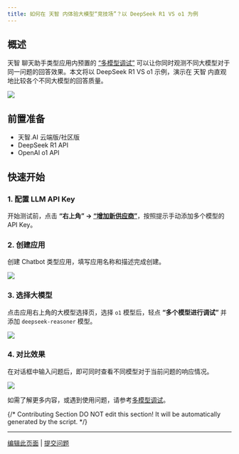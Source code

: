 ```yaml
---
title: 如何在 天智 内体验大模型“竞技场”？以 DeepSeek R1 VS o1 为例
---
```



## 概述

天智 聊天助手类型应用内预置的 [“多模型调试”](/zh_CN/guides/application-orchestrate/multiple-llms-debugging) 可以让你同时观测不同大模型对于同一问题的回答效果。本文将以 DeepSeek R1 VS o1 示例，演示在 天智 内直观地比较各个不同大模型的回答质量。

![](https://assets-docs.dify.ai/2025/02/dd2a54e05cf5bfa252ac980ec478e3d5.png)

## 前置准备

- 天智.AI 云端版/社区版
- DeepSeek R1 API
- OpenAI o1 API

## 快速开始

### 1. 配置 LLM API Key

开始测试前，点击 **“右上角” → [“增加新供应商”](https://docs.dify.ai/zh-hans/guides/model-configuration)**，按照提示手动添加多个模型的 API Key。

### 2. 创建应用

创建 Chatbot 类型应用，填写应用名称和描述完成创建。

![](https://assets-docs.dify.ai/2025/02/7246807cbd0776564b76e1ef37dcbd4d.png)

### 3. 选择大模型

点击应用右上角的大模型选择页，选择 `o1` 模型后，轻点 **“多个模型进行调试”** 并添加 `deepseek-reasoner` 模型。 

![](https://assets-docs.dify.ai/2025/02/61d8ba00a8a89052ac7a5a9d8fb54f58.png)

### 4. 对比效果

在对话框中输入问题后，即可同时查看不同模型对于当前问题的响应情况。

![](https://assets-docs.dify.ai/2025/02/03ac1c1da6705d76b01f5867a1e24e32.gif)

如需了解更多内容，或遇到使用问题，请参考[多模型调试](/zh_CN/guides/application-orchestrate/multiple-llms-debugging)。

{/*
Contributing Section
DO NOT edit this section!
It will be automatically generated by the script.
*/}

---

[编辑此页面](https://github.com/langgenius/dify-docs/edit/main/zh-hans/learn-more/use-cases/dify-model-arena.mdx) | [提交问题](https://github.com/langgenius/dify-docs/issues/new?template=docs.yml)

